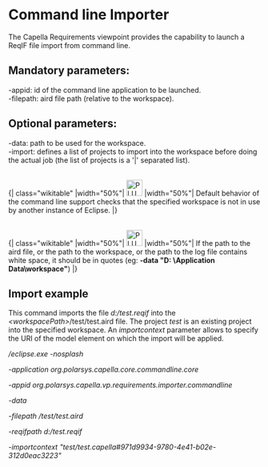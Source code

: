 = Command line Importer =

The Capella Requirements viewpoint provides the capability to launch a ReqIF file import from command line.

== Mandatory parameters: ==
-appid: id of the command line application to be launched.
<br/>
-filepath: aird file path (relative to the workspace).

== Optional parameters: ==
-data: path to be used for the workspace.
<br/>
-import: defines a list of projects to import into the workspace before doing the actual job (the list of projects is a '|' separated list).

<br/>
{| class="wikitable"
|width="50%"| [[File:PLUGINS_ROOT/org.polarsys.capella.vp.requirements.doc/images/info.png|32x32px]]
|width="50%"| Default behavior of the command line support checks that the specified workspace is not in use by another instance of Eclipse.
|}

<br/>
{| class="wikitable"
|width="50%"| [[File:PLUGINS_ROOT/org.polarsys.capella.vp.requirements.doc/images/info.png|32x32px]]
|width="50%"| If the path to the aird file, or the path to the workspace, or the path to the log file contains white space, it should be in quotes (eg: '''-data "D: \Application Data\workspace"''')
|}


== Import example ==
This command imports the file <i>d:/test.reqif</i> into the <i>&lt;workspacePath&gt;</i>/test/test.aird file. The project <i>test</i> is an existing project into the specified workspace. An <i>importcontext </i>parameter allows to specify the URI of the model element on which the import will be applied.

''<CapellaInstallationPath>/eclipse.exe -nosplash''

''-application org.polarsys.capella.core.commandline.core''

''-appid org.polarsys.capella.vp.requirements.importer.commandline''

''-data <workspacePath> ''

''-filepath /test/test.aird''

''-reqifpath d:/test.reqif''

''-importcontext "test/test.capella#971d9934-9780-4e41-b02e-312d0eac3223"''
